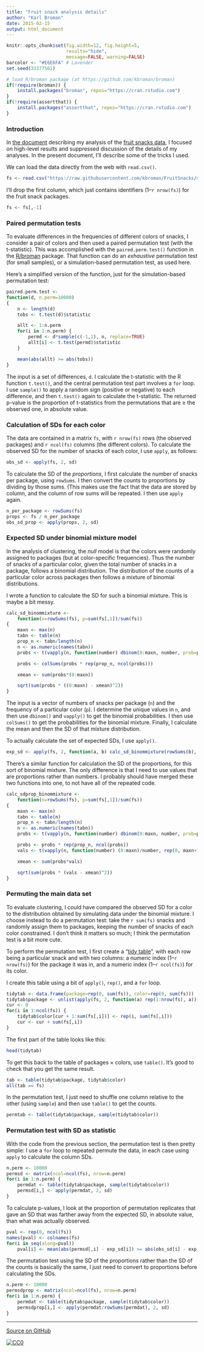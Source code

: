 ```yaml
---
title: "Fruit snack analysis details"
author: "Karl Broman"
date: 2015-02-15
output: html_document
---
```


```r
knitr::opts_chunk$set(fig.width=12, fig.height=5,
                      results="hide",
                      message=FALSE, warning=FALSE)
barcolor <- "#E6E6FA" # Lavender
set.seed(33377561)
```

```r
# load R/broman package (at https://github.com/kbroman/broman)
if(!require(broman)) {
    install.packages("broman", repos="https://cran.rstudio.com")
}
if(!require(assertthat)) {
    install.packages("assertthat", repos="https://cran.rstudio.com")
}
```


### Introduction

In
[the document](http://kbroman.org/FruitSnacks/assets/fruit_snacks.html)
describing my analysis of the
[fruit snacks data](https://github.com/kbroman/FruitSnacks), I focused
on high-level results and suppressed discussion of the details of my
analyses. In the present document, I'll describe some of the tricks I used.

We can load the data directly from the web with `read.csv()`.

```r
fs <- read.csv("https://raw.githubusercontent.com/kbroman/FruitSnacks/master/Data/fruit_snacks.csv")
```

I'll drop the first column, which just contains identifiers
(1&ndash;`r nrow(fs)`) for the fruit snack packages.

```r
fs <- fs[,-1]
```

### Paired permutation tests

To evaluate differences in the frequencies of different colors of
snacks, I consider a pair of colors and then used a paired permutation
test (with the t-statistic). This was accomplished with the
`paired.perm.test()` function in the
[R/broman](https://github.com/kbroman/broman) package. That function
can do an _exhaustive_ permutation test (for small samples), or a
simulation-based permutation test, as used here.

Here's a simplified version of the function, just for the
simulation-based permutation test:

```r
paired.perm.test <-
function(d, n.perm=10000)
{
    n <- length(d)
    tobs <- t.test(d)$statistic

    allt <- 1:n.perm
    for(i in 1:n.perm) {
        permd <- d*sample(c(-1,1), n, replace=TRUE)
        allt[i] <- t.test(permd)$statistic
    }

    mean(abs(allt) >= abs(tobs))
}
```

The input is a set of differences, `d`. I calculate the t-statistic
with the R function `t.test()`, and the central permutation test part
involves a `for` loop. I use `sample()` to apply a random sign
(positive or negative) to each difference, and then `t.test()` again
to calculate the t-statistic. The returned p-value is the proportion
of t-statistics from the permutations that are &ge; the observed one,
in absolute value.

### Calculation of SDs for each color

The data are contained in a matrix `fs`, with `r nrow(fs)` rows (the
observed packages) and `r ncol(fs)` columns (the different colors).
To calculate the observed SD for the number of snacks of each color, I
use `apply`, as follows:

```r
obs_sd <- apply(fs, 2, sd)
```

To calculate the SD of the _proportions_, I first calculate the number
of snacks per package, using `rowSums`. I then convert the counts to
proportions by dividing by those sums. (This makes use the fact that
the data are stored by column, and the column of row sums will be
repeated. I then use `apply` again.

```r
n_per_package <- rowSums(fs)
props <- fs / n_per_package
obs_sd_prop <- apply(props, 2, sd)
```


### Expected SD under binomial mixture model

In the analysis of clustering, the _null_ model is that the colors
were randomly assigned to packages (but at color-specific
frequencies). Thus the number of snacks of a particular color, given
the total number of snacks in a package, follows a binomial
distribution. The distribution of the counts of a particular color
across packages then follows a mixture of binomial distributions.

I wrote a function to calculate the SD for such a binomial mixture.
This is maybe a bit messy.

```r
calc_sd_binommixture <-
    function(n=rowSums(fs), p=sum(fs[,1])/sum(fs))
{
    maxn <- max(n)
    tabn <- table(n)
    prop_n <- tabn/length(n)
    n <- as.numeric(names(tabn))
    probs <- t(vapply(n, function(number) dbinom(0:maxn, number, prob=p), rep(0, maxn+1)))

    probs <- colSums(probs * rep(prop_n, ncol(probs)))

    xmean <- sum(probs*(0:maxn))

    sqrt(sum(probs * ((0:maxn) - xmean)^2))
}
```

The input is a vector of numbers of snacks per package (`n`) and the
frequency of a particular color (`p`). I determine the unique values
in `n`, and then use `dbinom()` and `vapply()` to get the binomial
probabilities. I then use `colSums()` to get the probabilities
for the binomial mixture. Finally, I calculate the mean and then the
SD of that mixture distribution.

To actually calculate the set of expected SDs, I use `apply()`.

```r
exp_sd <- apply(fs, 2, function(a, b) calc_sd_binommixture(rowSums(b), sum(a)/sum(b)), fs)
```

There's a similar function for calculation the SD of the proportions,
for this sort of binomial mixture. The only difference is that I need
to use values that are proportions rather than numbers. I probably
should have merged these two functions into one, to not have all of
the repeated code.

```r
calc_sdprop_binommixture <-
    function(n=rowSums(fs), p=sum(fs[,1])/sum(fs))
{
    maxn <- max(n)
    tabn <- table(n)
    prop_n <- tabn/length(n)
    n <- as.numeric(names(tabn))
    probs <- t(vapply(n, function(number) dbinom(0:maxn, number, prob=p), rep(0, maxn+1)))

    probs <- probs * rep(prop_n, ncol(probs))
    vals <- t(vapply(n, function(number) (0:maxn)/number, rep(0, maxn+1)))

    xmean <- sum(probs*vals)

    sqrt(sum(probs * (vals - xmean)^2))
}
```



### Permuting the main data set

To evaluate clustering, I could have compared the observed SD for a
color to the distribution obtained by simulating data under the
binomial mixture. I choose instead to do a permutation test: take the
`r sum(fs)` snacks and randomly assign them to packages, keeping the
number of snacks of each color constrained. I don't think it matters
so much; I think the permutation test is a bit more cute.

To perform the permutation test, I first create a
"[tidy table](http://www.jstatsoft.org/v59/i10/paper)", with each row
being a particular snack and with two columns: a numeric index
(1&ndash;`r nrow(fs)`) for the package it was in, and a numeric index
(1&ndash;`r ncol(fs)`) for its color.

I create this table using a bit of `apply()`, `rep()`, and a `for` loop.

```r
tidytab <- data.frame(package=rep(0, sum(fs)), color=rep(0, sum(fs)))
tidytab$package <- unlist(apply(fs, 2, function(a) rep(1:nrow(fs), a)))
cur <- 0
for(i in 1:ncol(fs)) {
    tidytab$color[cur + 1:sum(fs[,i])] <- rep(i, sum(fs[,i]))
    cur <- cur + sum(fs[,i])
}
```

The first part of the table looks like this:

```r
head(tidytab)
```

To get this back to the table of packages &times; colors, use
`table()`. It's good to check that you get the same result.

```r
tab <- table(tidytab$package, tidytab$color)
all(tab == fs)
```

In the permutation test, I just need to shuffle one column relative to
the other (using `sample`) and then use `table()` to get the counts.

```r
permtab <- table(tidytab$package, sample(tidytab$color))
```


### Permutation test with SD as statistic

With the code from the previous section, the permutation test is then
pretty simple: I use a `for` loop to repeated permute the data, in
each case using `apply` to calculate the column SDs.

```r
n.perm <- 10000
permsd <- matrix(ncol=ncol(fs), nrow=n.perm)
for(i in 1:n.perm) {
    permdat <- table(tidytab$package, sample(tidytab$color))
    permsd[i,] <- apply(permdat, 2, sd)
}
```

To calculate p-values, I look at the proportion of permutation
replicates that gave an SD that was farther away from the expected SD,
in absolute value, than what was actually observed.

```r

pval <- rep(0, ncol(fs))
names(pval) <- colnames(fs)
for(i in seq(along=pval))
    pval[i] <- mean(abs(permsd[,i] - exp_sd[i]) >= abs(obs_sd[i] - exp_sd[i]))
```

The permutation test using the SD of the proportions rather than the
SD of the counts is basically the same, I just need to convert to
proportions before calculating the SDs.

```r
n.perm <- 10000
permsdprop <- matrix(ncol=ncol(fs), nrow=n.perm)
for(i in 1:n.perm) {
    permdat <- table(tidytab$package, sample(tidytab$color))
    permsdprop[i,] <- apply(permdat/rowSums(permdat), 2, sd)
}
```

---

[Source on GitHub](https://github.com/kbroman/FruitSnacks/blob/master/R/fruit_snacks_methods.Rmd)

[![CC0](http://i.creativecommons.org/p/zero/1.0/88x31.png)](http://creativecommons.org/publicdomain/zero/1.0/)
